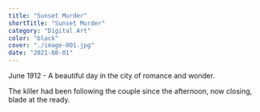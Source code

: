 ```yaml
---
title: "Sunset Murder"
shortTitle: "Sunset Murder"
category: "Digital Art"
color: "black"
cover: "./image-001.jpg"
date: "2021-08-01"
---
```


June 1912 - A beautiful day in the city of romance and wonder.

The killer had been following the couple since the afternoon, now closing, blade at the ready.
